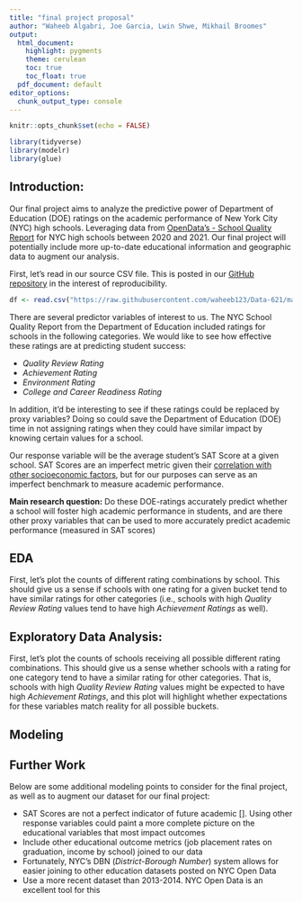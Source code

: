 ```yaml
---
title: "final project proposal"
author: "Waheeb Algabri, Joe Garcia, Lwin Shwe, Mikhail Broomes"
output:
  html_document:
    highlight: pygments
    theme: cerulean
    toc: true
    toc_float: true
  pdf_document: default
editor_options: 
  chunk_output_type: console
---
```


```r
knitr::opts_chunk$set(echo = FALSE)
```


```r
library(tidyverse)
library(modelr)
library(glue)
```


## Introduction:

Our final project aims to analyze the predictive power of Department of Education (DOE) ratings on the academic performance of New York City (NYC) high schools. Leveraging data from [OpenData's - School Quality Report](https://data.cityofnewyork.us/Education/2020-2021-School-Quality-Reports-High-School/26je-vkp6/about_data) for NYC high schools between 2020 and 2021. Our final project will potentially include more up-to-date educational information and geographic data to augment our analysis.

First, let's read in our source CSV file. This is posted in our [GitHub repository](https://github.com/waheeb123/Data-621) in the interest of reproducibility.

```r
df <- read.csv("https://raw.githubusercontent.com/waheeb123/Data-621/main/Final%20Project/2020-2021_School_Quality_Reports_-_High_School_20240407.csv")
```

There are several predictor variables of interest to us. The NYC School Quality Report from the Department of Education included ratings for schools in the following categories. We would like to see how effective these ratings are at predicting student success:

- *Quality Review Rating*
- *Achievement Rating*
- *Environment Rating*
- *College and Career Readiness Rating*


In addition, it'd be interesting to see if these ratings could be replaced by proxy variables? Doing so could save the Department of Education (DOE) time in not assigning ratings when they could have similar impact by knowing certain values for a school.

Our response variable will be the average student's SAT Score at a given school. SAT Scores are an imperfect metric given their [correlation with other socioeconomic factors](https://www.manhattanreview.com/sat-predictor-college-success/), but for our purposes can serve as an imperfect benchmark to measure academic performance.

**Main research question:** Do these DOE-ratings accurately predict whether a school will foster high academic performance in students, and are there other proxy variables that can be used to more accurately predict academic performance (measured in SAT scores)



## EDA

First, let's plot the counts of different rating combinations by school. This should give us a sense if schools with one rating for a given bucket tend to have similar ratings for other categories (i.e., schools with high *Quality Review Rating* values tend to have high *Achievement Ratings* as well).


## Exploratory Data Analysis:

First, let's plot the counts of schools receiving all possible different rating combinations. This should give us a sense whether schools with a rating for one category tend to have a similar rating for other categories. That is, schools with high *Quality Review Rating* values might be expected to have high *Achievement Ratings*, and this plot will highlight whether expectations for these variables match reality for all possible buckets. 


## Modeling






## Further Work
Below are some additional modeling points to consider for the final project, as well as to augment our dataset for our final project:

- SAT Scores are not a perfect indicator of future academic [<Citation here>]. Using other response variables could paint a more complete picture on the educational variables that most impact outcomes
- Include other educational outcome metrics (job placement rates on graduation, income by school) joined to our data
- Fortunately, NYC's DBN (*District-Borough Number*) system allows for easier joining to other education datasets posted on NYC Open Data
- Use a more recent dataset than 2013-2014. NYC Open Data is an excellent tool for this








